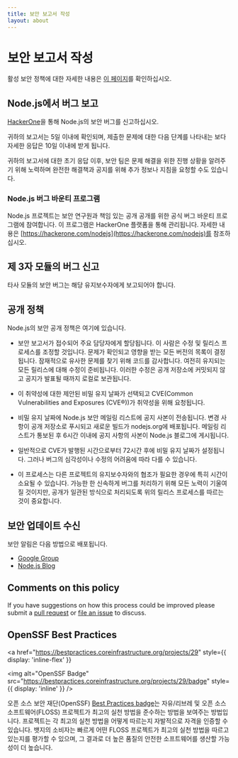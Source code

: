```yaml
---
title: 보안 보고서 작성
layout: about
---
```


# 보안 보고서 작성

활성 보안 정책에 대한 자세한 내용은 [이 페이지](https://github.com/nodejs/node/security/policy)를 확인하십시오.

## Node.js에서 버그 보고

[HackerOne](https://hackerone.com/nodejs)을 통해 Node.js의 보안 버그를 신고하십시오.

귀하의 보고서는 5일 이내에 확인되며, 제출한 문제에 대한 다음 단계를 나타내는 보다 자세한 응답은 10일 이내에 받게 됩니다.

귀하의 보고서에 대한 초기 응답 이후, 보안 팀은 문제 해결을 위한 진행 상황을 알려주기 위해 노력하며 완전한 해결책과 공지를 위해 추가 정보나 지침을 요청할 수도 있습니다.

### Node.js 버그 바운티 프로그램

Node.js 프로젝트는 보안 연구원과 책임 있는 공개 공개를 위한 공식 버그 바운티 프로그램에 참여합니다. 이 프로그램은 HackerOne 플랫폼을 통해 관리됩니다. 자세한 내용은 [https://hackerone.com/nodejs](https://hackerone.com/nodejs)를 참조하십시오.

## 제 3자 모듈의 버그 신고

타사 모듈의 보안 버그는 해당 유지보수자에게 보고되어야 합니다.

## 공개 정책

Node.js의 보안 공개 정책은 여기에 있습니다.

- 보안 보고서가 접수되어 주요 담당자에게 할당됩니다. 이 사람은 수정 및 릴리스 프로세스를 조정할 것입니다. 문제가 확인되고 영향을 받는 모든 버전의 목록이 결정됩니다. 잠재적으로 유사한 문제를 찾기 위해 코드를 감사합니다. 여전히 유지되는 모든 릴리스에 대해 수정이 준비됩니다. 이러한 수정은 공개 저장소에 커밋되지 않고 공지가 발표될 때까지 로컬로 보관됩니다.

- 이 취약성에 대한 제안된 비밀 유지 날짜가 선택되고 CVE(Common Vulnerabilities and Exposures (CVE®))가 취약성을 위해 요청됩니다.

- 비밀 유지 날짜에 Node.js 보안 메일링 리스트에 공지 사본이 전송됩니다. 변경 사항이 공개 저장소로 푸시되고 새로운 빌드가 nodejs.org에 배포됩니다. 메일링 리스트가 통보된 후 6시간 이내에 공지 사항의 사본이 Node.js 블로그에 게시됩니다.

- 일반적으로 CVE가 발행된 시간으로부터 72시간 후에 비밀 유지 날짜가 설정됩니다. 그러나 버그의 심각성이나 수정의 어려움에 따라 다를 수 있습니다.

- 이 프로세스는 다른 프로젝트의 유지보수자와의 협조가 필요한 경우에 특히 시간이 소요될 수 있습니다. 가능한 한 신속하게 버그를 처리하기 위해 모든 노력이 기울여질 것이지만, 공개가 일관된 방식으로 처리되도록 위의 릴리스 프로세스를 따르는 것이 중요합니다.

## 보안 업데이트 수신

보안 알림은 다음 방법으로 배포됩니다.

- [Google Group](https://groups.google.com/group/nodejs-sec)
- [Node.js Blog](/blog)

## Comments on this policy

If you have suggestions on how this process could be improved please submit a
[pull request](https://github.com/nodejs/nodejs.org) or
[file an issue](https://github.com/nodejs/security-wg/issues/new) to discuss.

## OpenSSF Best Practices

<a
  href="https://bestpractices.coreinfrastructure.org/projects/29"
  style={{ display: 'inline-flex' }}
>
  <img
    alt="OpenSSF Badge"
    src="https://bestpractices.coreinfrastructure.org/projects/29/badge"
    style={{ display: 'inline' }}
  />
</a>

오픈 소스 보안 재단(OpenSSF) [Best Practices badge](https://github.com/coreinfrastructure/best-practices-badge)는 자유/리브레 및 오픈 소스 소프트웨어(FLOSS) 프로젝트가 최고의 실천 방법을 준수하는 방법을 보여주는 방법입니다. 프로젝트는 각 최고의 실천 방법을 어떻게 따르는지 자발적으로 자격을 인증할 수 있습니다. 뱃지의 소비자는 빠르게 어떤 FLOSS 프로젝트가 최고의 실천 방법을 따르고 있는지를 평가할 수 있으며, 그 결과로 더 높은 품질의 안전한 소프트웨어를 생산할 가능성이 더 높습니다.
